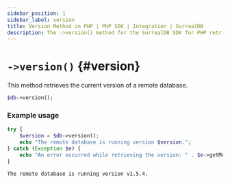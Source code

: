 ```yaml
---
sidebar_position: 1
sidebar_label: version
title: Version Method in PHP | PHP SDK | Integration | SurrealDB
description: The ->version() method for the SurrealDB SDK for PHP retrieves the current version of a remote database.
---
```


# `->version()` {#version}

This method retrieves the current version of a remote database.

```php title="Method Syntax"
$db->version();
```

### Example usage
```php
try {
	$version = $db->version();
	echo "The remote database is running version $version.";
} catch (Exception $e) {
	echo "An error occurred while retrieving the version: " . $e->getMessage();
}

```
```
The remote database is running version v1.5.4.
```